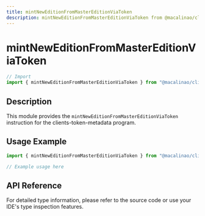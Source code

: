 ```yaml
---
title: mintNewEditionFromMasterEditionViaToken
description: mintNewEditionFromMasterEditionViaToken from @macalinao/clients-token-metadata
---
```


# mintNewEditionFromMasterEditionViaToken

```typescript
// Import
import { mintNewEditionFromMasterEditionViaToken } from "@macalinao/clients-token-metadata";
```

## Description

This module provides the `mintNewEditionFromMasterEditionViaToken` instruction for the clients-token-metadata program.

## Usage Example

```typescript
import { mintNewEditionFromMasterEditionViaToken } from "@macalinao/clients-token-metadata";

// Example usage here
```

## API Reference

For detailed type information, please refer to the source code or use your IDE's type inspection features.
